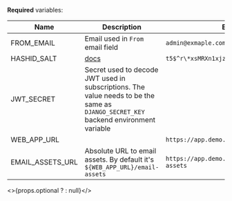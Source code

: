**Required** variables:

| Name             | Description                                                                                                                         | Example                                          |
|------------------|-------------------------------------------------------------------------------------------------------------------------------------|--------------------------------------------------|
| FROM_EMAIL       | Email used in `From` email field                                                                                                    | `admin@exmaple.com`                              |
| HASHID_SALT      | [docs](https://github.com/nshafer/django-hashid-field#hashid_field_salt)                                                            | `t5$^r\*xsMRXn1xjzhRSl8I5Hb3BUW$4U`              |
| JWT_SECRET       | Secret used to decode JWT used in subscriptions. The value needs to be the same as `DJANGO_SECRET_KEY` backend environment variable |                                                  |
| WEB_APP_URL      |                                                                                                                                     | `https://app.demo.saas.apptoku.com`              |
| EMAIL_ASSETS_URL | Absolute URL to email assets. By default it's `${WEB_APP_URL}/email-assets`                                                         | `https://app.demo.saas.apptoku.com/email-assets` |


<>{props.optional ? <OptionalVars /> : null}</>
